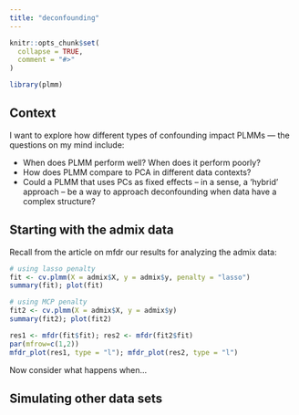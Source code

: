 ```yaml
---
title: "deconfounding"
---
```


```r
knitr::opts_chunk$set(
  collapse = TRUE,
  comment = "#>"
)
```

```r
library(plmm)
```


## Context 

I want to explore how different types of confounding impact PLMMs --- the questions on my mind include: 

  * When does PLMM perform well? When does it perform poorly? 
  * How does PLMM compare to PCA in different data contexts? 
  * Could a PLMM that uses PCs as fixed effects -- in a sense, a 'hybrid' approach -- be a way to approach deconfounding when data have a complex structure? 
  
## Starting with the admix data 

Recall from the article on mfdr our results for analyzing the admix data: 

```r
# using lasso penalty 
fit <- cv.plmm(X = admix$X, y = admix$y, penalty = "lasso") 
summary(fit); plot(fit)

# using MCP penalty 
fit2 <- cv.plmm(X = admix$X, y = admix$y)
summary(fit2); plot(fit2)

res1 <- mfdr(fit$fit); res2 <- mfdr(fit2$fit)
par(mfrow=c(1,2))
mfdr_plot(res1, type = "l"); mfdr_plot(res2, type = "l")
```


Now consider what happens when... 


## Simulating other data sets 




